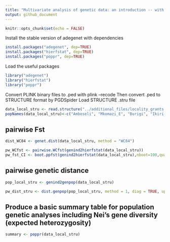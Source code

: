 ```yaml
---
title: "Multivariate analysis of genetic data: an introduction -- with Grant's Gazelle SNP Data"
output: github_document
---
```


```r
knitr::opts_chunk$set(echo = FALSE)
```

Install the stable version of adegenet with dependencies

```r
install.packages("adegenet", dep=TRUE)
install.packages("hierfstat", dep=TRUE)
install.packages("poppr", dep=TRUE)
```

Load the useful packages

```r
library("adegenet")
library("hierfstat")
library("poppr")
```


Convert PLINK binary files to .ped with plink --recode 
Then convert .ped to STRUCTURE format by PGDSpider
Load STRUCTURE .stru file

```r
data_local_stru <- read.structure("../additional_files/locality_grants.stru", n.ind=95, n.loc=7566, onerowperind=FALSE, col.lab=1, col.pop=2, row.marknames=1, ask=FALSE)
popNames(data_local_stru)<-c("Amboseli", "Mkomazi_E", "Burigi", "Ikiri-Rungwa", "Aruba_Dam", "Ugalla", "Masai_Mara",	"Nairobi",	"Samburu",	"Tsavo",	"Sibiloi",	"Monduli", "Maswa","Mkomazi_W")
```


## pairwise Fst
```r
dist_WC84 <- genet.dist(data_local_stru, method = "WC84")
```


```r
pw_WCfst <- pairwise.WCfst(genind2hierfstat(data_local_stru))
pw_fst_CI <- boot.ppfst(genind2hierfstat(data_local_stru),nboot=100,quant=c(0.025,0.975),diploid=TRUE,dig=4)
```



## pairwise genetic distance

```r
pop_local_stru <- genind2genpop(data_local_stru)

pw_dist_stru <- dist.genpop(pop_local_stru, method = 1, diag = TRUE, upper = TRUE)
```


## Produce a basic summary table for population genetic analyses including Nei's gene diversity (expected heterozygosity)

```r
summary <- poppr(data_local_stru)

```
